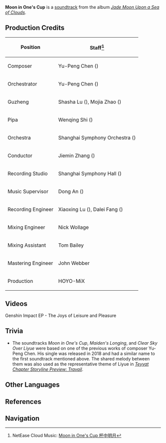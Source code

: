 {{Soundtrack Infobox
|title          =
|image          = Jade Moon Upon a Sea of Clouds.jpg
|album          = Jade Moon Upon a Sea of Clouds
|disc           = 1
|number         = 02
|featured       =
|featured2      =
|featured3      =
|featured_disc  =
|featured_disc2 =
|featured_disc3 =
|youtube_id     = t1O7LpOTBfM
|youtube_time   = 276
|spotify_id     = 5xuPYYd4OAETyttCreFJzd
|played_in      = Liyue Harbor
|during         = [[Liyue Harbor]] (Day)
|domain         =
|previous       = Liyue (Soundtrack)
|next           = Relaxation in Liyue}}
'''Moon in One's Cup''' is a [[soundtrack]] from the album ''[[Jade Moon Upon a Sea of Clouds]]''.

==Production Credits==
{| class="wikitable" style="text-align:left; height:0.5em"
! Position
! Staff<ref>NetEase Cloud Music: [https://music.163.com/#/song?id=1492276426 Moon in One's Cup 杯中明月]</ref>
|-
! Composer
| Yu-Peng Chen ({{Lang|zh=陈致逸|mini=1}})
|-
! Orchestrator
| Yu-Peng Chen ({{Lang|zh=陈致逸|mini=1}})
|-
! Guzheng
| Shasha Lu ({{Lang|zh=陆莎莎|mini=1}}), Mojia Zhao ({{Lang|zh=赵墨佳|mini=1}})
|-
! Pipa
| Wenqing Shi ({{Lang|zh=施文卿|mini=1}})
|-
! Orchestra
| Shanghai Symphony Orchestra ({{Lang|zh=上海交响乐团|mini=1}})
|-
! Conductor
| Jiemin Zhang ({{Lang|zh=张洁敏|mini=1}})
|-
! Recording Studio
| Shanghai Symphony Hall ({{Lang|zh=上海交响乐团音乐厅|mini=1}})
|-
! Music Supervisor
| Dong An ({{Lang|zh=安栋|mini=1}})
|-
! Recording Engineer
| Xiaoxing Lu ({{Lang|zh=陆晓幸|mini=1}}), Dalei Fang ({{Lang|zh=房大磊|mini=1}})
|-
! Mixing Engineer
| Nick Wollage
|-
! Mixing Assistant
| Tom Bailey
|-
! Mastering Engineer
| John Webber
|-
! Production
| HOYO-MiX
|}

==Videos==
<gallery hideaddbutton="true" captionalign="center">
Genshin Impact EP - The Joys of Leisure and Pleasure
</gallery>

==Trivia==
* <section begin=MoonCup />The soundtracks ''Moon in One's Cup'', ''Maiden's Longing'', and ''Clear Sky Over Liyue'' were based on one of the previous works of composer Yu-Peng Chen. His single ''[https://music.163.com/#/song?id=1315882006 {{Lang|zh=一杯月|zh_tl=A Cup of Moon|mini=1}}]'' was released in 2018 and had a similar name to the first soundtrack mentioned above. The shared melody between them was also used as the representative theme of Liyue in ''[https://youtu.be/TAlKhARUcoY Teyvat Chapter Storyline Preview: Travail]''.<section end=MoonCup />

==Other Languages==
{{Other Languages|default_hidden = 1
|en      = Moon in One's Cup
|zhs     = 杯中明月
|zhs_rm  = Bēi Zhōng Míngyuè
|zht     = 杯中明月
|zht_rm  = Bēi Zhōng Míngyuè
|ja      = 明月、盃にあり
|ja_rm   = Meigetsu, Sakazuki ni Ari{{Assumed}}
|vi      = Trăng Sáng Trong Ly
|vi_note = Radiant Spincrystal's name
}}

==References==
{{Reflist}}

==Navigation==
{{Soundtrack Navbox|Jade Moon Upon a Sea of Clouds}}